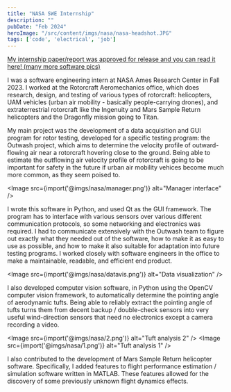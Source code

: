 ```yaml
---
title: "NASA SWE Internship"
description: ""
pubDate: "Feb 2024"
heroImage: "/src/content/imgs/nasa/nasa-headshot.JPG"
tags: ['code', 'electrical', 'job']
---
```


[My internship paper/report was approved for release and you can read it here! (many more software pics)](/src/content/NASA_paper.pdf)

I was a software engineering intern at NASA Ames Research Center in Fall 2023. I worked at the Rotorcraft Aeromechanics office, which does research, design, and testing of various types of rotorcraft: helicopters, UAM vehicles (urban air mobility - basically people-carrying drones), and extraterrestrial rotorcraft like the Ingenuity and Mars Sample Return helicopters and the Dragonfly mission going to Titan.

My main project was the development of a data acquisition and GUI program for rotor testing, developed for a specific testing program: the Outwash project, which aims to determine the velocity profile of outward-flowing air near a rotorcraft hovering close to the ground. Being able to estimate the outflowing air velocity profile of rotorcraft is going to be important for safety in the future if urban air mobility vehices become much more common, as they seem poised to.


<Image src={import('@imgs/nasa/manager.png')} alt="Manager interface" />

I wrote this software in Python, and used Qt as the GUI framework. The program has to interface with various sensors over various different communication protocols, so some networking and electronics was required. I had to communicate extensively with the Outwash team to figure out exactly what they needed out of the software, how to make it as easy to use as possible, and how to make it also suitable for adaptation into future testing programs. I worked closely with software engineers in the office to make a maintainable, readable, and efficient end product.

<Image src={import('@imgs/nasa/datavis.png')} alt="Data visualization" />

I also developed computer vision software, in Python using the OpenCV computer vision framework, to automatically determine the pointing angle of aerodynamic tufts. Being able to reliably extract the pointing angle of tufts turns them from decent backup / double-check sensors into very useful wind-direction sensors that need no electronics except a camera recording a video.

<Image src={import('@imgs/nasa/2.png')} alt="Tuft analysis 2" />
<Image src={import('@imgs/nasa/1.png')} alt="Tuft analysis 1" />

I also contributed to the development of Mars Sample Return helicopter software. Specifically, I added features to flight performance estimation / simulation software written in MATLAB. These features allowed for the discovery of some previously unknown flight dynamics effects.